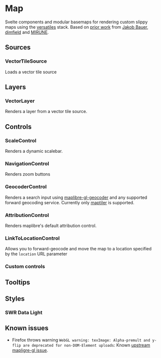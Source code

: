 
<Meta of={MapStories} />

# Map

<Stories />
<Controls />

Svelte components and modular basemaps for rendering custom slippy maps using the [versatiles](https://docs.versatiles.org/) stack. Based on [prior work](https://github.com/SWRdata/frontend_svelte_p012_spritpreise/blob/main/src/lib/components/Map/Map.svelte) from [Jakob Bauer](https://github.com/AgricolaJKB), [dimfield](https://github.com/dimfeld/svelte-maplibre) and [MIRUNE](https://github.com/MIERUNE/svelte-maplibre-gl).

## Sources

### VectorTileSource

Loads a vector tile source

## Layers

### VectorLayer

Renders a layer from a vector tile source.

## Controls

### ScaleControl

Renders a dynamic scalebar.

### NavigationControl

Renders zoom buttons

### GeocoderControl

Renders a search input using [maplibre-gl-geocoder](https://github.com/maplibre/maplibre-gl-geocoder) and any supported forward geocoding service. Currently only [maptiler](https://www.maptiler.com/) is supported.

### AttributionControl

Renders maplibre's default attribution control.

### LinkToLocationControl

Allows you to forward-geocode and move the map to a location specified by the `location` URL parameter

### Custom controls

## Tooltips

## Styles

### SWR Data Light

## Known issues

- Firefox throws warning `WebGL warning: texImage: Alpha-premult and y-flip are deprecated for non-DOM-Element uploads`: Known [upstream mapligre-gl issue](https://github.com/maplibre/maplibre-gl-js/issues/2030).
